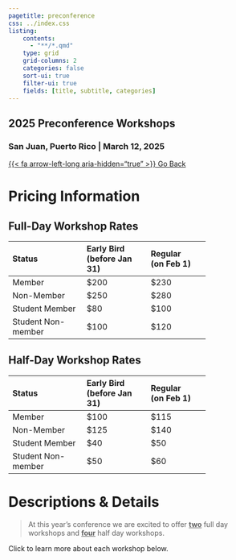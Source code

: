 ```yaml
---
pagetitle: preconference
css: ../index.css
listing: 
    contents: 
      - "**/*.qmd"
    type: grid
    grid-columns: 2
    categories: false
    sort-ui: true
    filter-ui: true
    fields: [title, subtitle, categories]
---
```

::: column-screen
::: hero-banner
::: content-block
# 2025 Preconference Workshops

### San Juan, Puerto Rico \| March 12, 2025


::: hero-buttons
[{{< fa arrow-left-long aria-hidden="true" >}} Go Back](../index.qmd){#btn-guide .btn-action .btn-action .btn .btn-success role="button"}
:::

:::
:::
:::



# Pricing Information{#price} 

::: {.panel-tabset .box-shadow}
## Full-Day Workshop Rates

+--------------------+-----------------+----------------+
| Status             | Early Bird\     | Regular\       |
|                    | (before Jan 31) | (on Feb 1)     |
+:===================+:================+:===============+
| Member             | \$200           | \$230          |
+--------------------+-----------------+----------------+
| Non-Member         | \$250           | \$280          |
+--------------------+-----------------+----------------+
| Student Member     | \$80            | \$100          |
+--------------------+-----------------+----------------+
| Student Non-member | \$100           | \$120          |
+--------------------+-----------------+----------------+


## Half-Day Workshop Rates

+--------------------+-----------------+----------------+
| Status             | Early Bird\     | Regular\       |
|                    | (before Jan 31) | (on Feb 1)     |
+:===================+:================+:===============+
| Member             | \$100           | \$115          |
+--------------------+-----------------+----------------+
| Non-Member         | \$125           | \$140          |
+--------------------+-----------------+----------------+
| Student Member     | \$40            | \$50           |
+--------------------+-----------------+----------------+
| Student Non-member | \$50            | \$60           |
+--------------------+-----------------+----------------+
:::

# Descriptions & Details{#details}  
> At this year's conference we are excited to offer [**two**]{.underline} full day workshops and [**four**]{.underline} half day workshops. 

Click to learn more about each workshop below.

::: {#workshops}
:::
